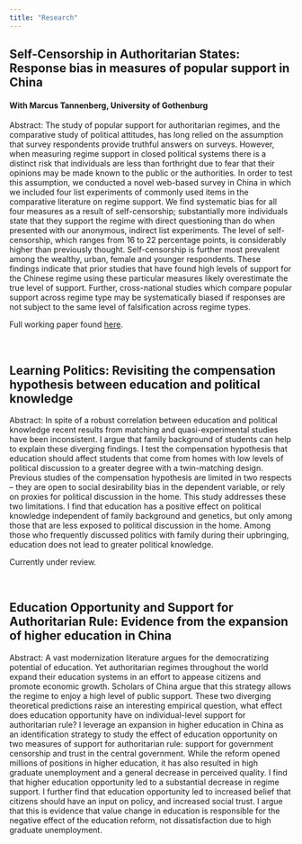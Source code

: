 ```yaml
---
title: "Research"
---
```


## Self-Censorship in Authoritarian States: Response bias in measures of popular support in China

#### With Marcus Tannenberg, University of Gothenburg

Abstract: The study of popular support for authoritarian regimes, and the comparative study of political
attitudes, has long relied on the assumption that survey respondents provide truthful answers on
surveys. However, when measuring regime support in closed political systems there is a distinct risk
that individuals are less than forthright due to fear that their opinions may be made known to the
public or the authorities. In order to test this assumption, we conducted a novel web-based survey
in China in which we included four list experiments of commonly used items in the comparative
literature on regime support. We find systematic bias for all four measures as a result of self-censorship;
substantially more individuals state that they support the regime with direct questioning
than do when presented with our anonymous, indirect list experiments. The level of self-censorship,
which ranges from 16 to 22 percentage points, is considerably higher than previously thought. Self-censorship
is further most prevalent among the wealthy, urban, female and younger respondents.
These findings indicate that prior studies that have found high levels of support for the Chinese
regime using these particular measures likely overestimate the true level of support. Further, cross-national
studies which compare popular support across regime type may be systematically biased if
responses are not subject to the same level of falsification across regime types.

Full working paper found <a href="https://www.v-dem.net/media/filer_public/2d/bc/2dbc44aa-5558-4972-9e01-f4ca144586a1/v-dem_working_paper_2018_66.pdf" target="_blank">here</a>.

<br>

## Learning Politics: Revisiting the compensation hypothesis between education and political knowledge

Abstract: In spite of a robust correlation between education and political knowledge recent results from matching and quasi-experimental studies have been inconsistent.  I argue that family background of students can help to explain these diverging findings.  I test the compensation hypothesis that education should affect students that come from homes with low levels of political discussion to a greater degree with a twin-matching design.  Previous studies of the compensation hypothesis are limited in two respects – they are open to social desirability bias in the dependent variable, or rely on proxies for political discussion in the home.  This study addresses these two limitations.  I find that education has a positive effect on political knowledge independent of family background and genetics, but only among those that are less exposed to political discussion in the home.  Among those who frequently discussed politics with family during their upbringing, education does not lead to greater political knowledge.  

Currently under review.

<br>

## Education Opportunity and Support for Authoritarian Rule: Evidence from the expansion of higher education in China

Abstract: A vast modernization literature argues for the democratizing potential of education.  Yet authoritarian regimes throughout the world expand their education systems in an effort to appease citizens and promote economic growth.  Scholars of China argue that this strategy allows the regime to enjoy a high level of public support.  These two diverging theoretical predictions raise an interesting empirical question, what effect does education opportunity have on individual-level support for authoritarian rule?  I leverage an expansion in higher education in China as an identification strategy to study the effect of education opportunity on two measures of support for authoritarian rule: support for government censorship and trust in the central government.  While the reform opened  millions of positions in higher education, it has also resulted in high graduate unemployment and a general decrease in perceived quality.  I find that higher education opportunity led to a substantial decrease in regime support.  I further find that education opportunity led to increased belief that citizens should have an input on policy, and increased social trust.  I argue that this is evidence that value change in education is responsible for the negative effect of the education reform, not dissatisfaction due to high graduate unemployment.





